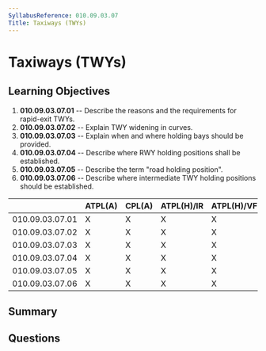 ```yaml
---
SyllabusReference: 010.09.03.07
Title: Taxiways (TWYs)
---
```


# Taxiways (TWYs)

## Learning Objectives

1.  **010.09.03.07.01** -- Describe the reasons and the requirements for
    rapid-exit TWYs.
2.  **010.09.03.07.02** -- Explain TWY widening in curves.
3.  **010.09.03.07.03** -- Explain when and where holding bays should be
    provided.
4.  **010.09.03.07.04** -- Describe where RWY holding positions shall be
    established.
5.  **010.09.03.07.05** -- Describe the term "road holding position".
6.  **010.09.03.07.06** -- Describe where intermediate TWY holding positions
    should be established.

|                 | ATPL(A) | CPL(A) | ATPL(H)/IR | ATPL(H)/VFR | CPL(H) | IR | CBIR(A) |
| --------------- | ------- | ------ | ---------- | ----------- | ------ | -- | ------- |
| 010.09.03.07.01 | X       | X      | X          | X           | X      | X  |         |
| 010.09.03.07.02 | X       | X      | X          | X           | X      | X  |         |
| 010.09.03.07.03 | X       | X      | X          | X           | X      | X  |         |
| 010.09.03.07.04 | X       | X      | X          | X           | X      | X  | X       |
| 010.09.03.07.05 | X       | X      | X          | X           | X      | X  |         |
| 010.09.03.07.06 | X       | X      | X          | X           | X      | X  |         |

## Summary

## Questions
